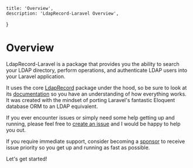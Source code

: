     title: 'Overview',
    description: 'LdapRecord-Laravel Overview',
}

# Overview

LdapRecord-Laravel is a package that provides you the ability to
search your LDAP directory, perform operations, and authenticate
LDAP users into your Laravel application.

It uses the core [LdapRecord](/docs/core/v1) package under the hood, so be sure to look at its
[documentation](/docs/core/v1) so you have an understanding of how everything works.
It was created with the mindset of porting Laravel's fantastic Eloquent
database ORM to an LDAP equivalent.

If you ever encounter issues or simply need some help getting up and running,
please feel free to [create an issue](https://github.com/DirectoryTree/LdapRecord/issues/new)
and I would be happy to help you out.

If you require immediate support, consider becoming a [sponsor](https://github.com/DirectoryTree/LdapRecord?sponsor=1)
to receive issue priority so you get up and running as fast as possible.

Let's get started!
